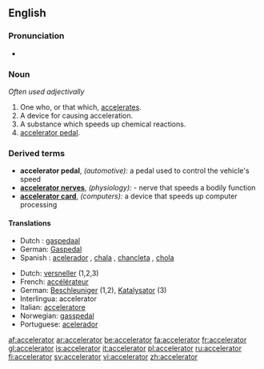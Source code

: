 ==English==

===Pronunciation===
*{{audio|en-us-accelerator.ogg|Audio (US)}}


===Noun===
{{en-noun}}  ''Often used adjectivally''

# One who, or that which, [[accelerate]]s.
# A device for causing acceleration.
# A substance which speeds up chemical reactions.
# [[accelerator pedal]].

===Derived terms===
*'''accelerator pedal''', ''(automotive):'' a pedal used to control the vehicle's speed
*'''[[accelerator nerves]]''', ''(physiology):'' - nerve that speeds a bodily function
*'''[[accelerator card]]''', ''(computers):'' a device that speeds up computer processing
 
====Translations====
{{trans-top|accelerator pedal}}
*Dutch : [[gaspedaal]] {{n}}
*German:  [[Gaspedal]] {{n}}
*Spanish : [[acelerador]] {{m}}, [[chala]] {{f}} {{italbrac|Chile|colloquial}}, [[chancleta]] {{italbrac|Colombia|colloquial}}, [[chola]] {{f}} {{italbrac|Venezuela|colloquial}}
{{trans-bottom}}

{{rfc-trans}}
*Dutch: [[versneller]] {{m}} (1,2,3)
*French: [[accélérateur]] {{m}}
*German: [[Beschleuniger]] {{m}} (1,2), [[Katalysator]] {{m}} (3) 
*Interlingua: accelerator
*Italian: [[acceleratore]]
*Norwegian: [[gasspedal]]
*Portuguese: [[acelerador]]
 
[[af:accelerator]]
[[ar:accelerator]]
[[be:accelerator]]
[[fa:accelerator]]
[[fr:accelerator]]
[[gl:accelerator]]
[[is:accelerator]]
[[it:accelerator]]
[[pl:accelerator]]
[[ru:accelerator]]
[[fi:accelerator]]
[[sv:accelerator]]
[[vi:accelerator]]
[[zh:accelerator]]